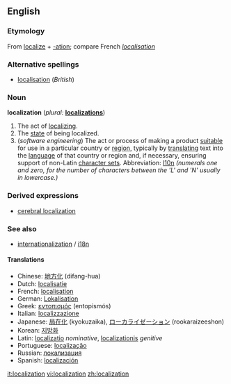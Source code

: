 {{wikipedia}}
==English==

===Etymology===
From [[localize]] + [[-ation]]; compare French ''[[localisation#French|localisation]]''

===Alternative spellings===
* [[localisation]] (''British'')

===Noun===
'''localization'''  (''plural:'' '''[[localizations]]''')
# The act of [[localize|localizing]].
# The [[state]] of being localized.
# (''software engineering'') The act or process of making a product [[suitable]] for use in a particular country or [[region]], typically by [[translating]] text into the [[language]] of that country or region and, if necessary, ensuring support of non-Latin [[character set]]s.  Abbreviation: [[l10n]] ''(numerals one and zero, for the number of characters between the 'L' and 'N' usually in lowercase.)''

===Derived expressions===
*[[cerebral localization]]

===See also===
*[[internationalization]] / [[i18n]]

====Translations====
*Chinese: [[地方化]] (difang-hua)
*Dutch: [[localisatie]]
*French: [[localisation]]
*German: [[Lokalisation]]
*Greek: [[εντοπισμός]] (entopismós)
*Italian: [[localizzazione]]
*Japanese: [[局在化]] (kyokuzaika), [[ローカライゼーション]] (rookaraizeeshon)
*Korean: [[지방화]]
*Latin: [[localizatio]] ''nominative'', [[localizationis]] ''genitive''
*Portuguese: [[localização]]
*Russian: [[локализация]]
*Spanish: [[localización]]

[[it:localization]]
[[vi:localization]]
[[zh:localization]]